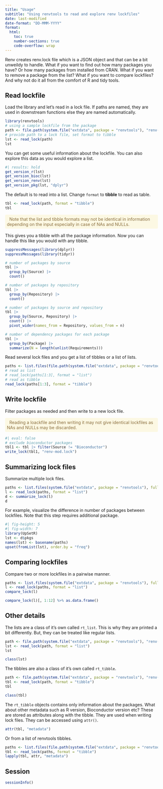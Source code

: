 ```yaml
---
title: "Usage"
subtitle: "Using renvtools to read and explore renv lockfiles"
date: last-modified
date-format: "DD-MMM-YYYY"
format:
  html:
    toc: true
    number-sections: true
    code-overflow: wrap
---
```


Renv creates renv.lock file which is a JSON object and that can be a bit unweildy to handle. What if you want to find out how many packages you have? Or how many packages from installed from CRAN. What if you want to remove a package from the list? What if you want to compare lockfiles? And why not do it all from the comfort of R and tidy tools.

## Read lockfile

Load the library and let's read in a lock file. If paths are named, they are used in downstream functions else they are named automatically.

```r
library(renvtools)
# using a sample lockfile from the package
path <- file.path(system.file("extdata", package = "renvtools"), "renv-r4.4.1.lock")
# provide path to a lock file, set format to tibble
lst <- read_lock(path)
lst
```

You can get some useful information about the lockfile. You can also explore this data as you would explore a list.

```r
#| results: hold
get_version_r(lst)
get_version_bioc(lst)
get_version_renv(lst)
get_version_pkg(lst, "dplyr")
```

The default is to read into a list. Change `format` to **tibble** to read as table.

```r
tbl <- read_lock(path, format = "tibble")
tbl
```

<p style="color: #8a6d3b;background-color: #fcf8e3;border-color:#faebcc;padding: 6px;border-radius: 4px;" style="inline-block">
<i class="fas fa-exclamation-circle"></i> &nbsp; Note that the list and tibble formats may not be identical in information depending on the input especially in case of NAs and NULLs.
</p>

This gives you a tibble with all the package information. Now you can handle this like you would with any tibble.

```r
suppressMessages(library(dplyr))
suppressMessages(library(tidyr))

# number of packages by source
tbl |>
  group_by(Source) |>
  count()

# number of packages by repository
tbl |>
  group_by(Repository) |>
  count()

# number of packages by source and repository
tbl |>
  group_by(Source, Repository) |>
  count() |>
  pivot_wider(names_from = Repository, values_from = n)

# number of dependency packages for each package
tbl |>
  group_by(Package) |>
  summarize(N = length(unlist(Requirements)))
```

Read several lock files and you get a list of tibbles or a list of lists.

```r
paths <- list.files(file.path(system.file("extdata", package = "renvtools")), full.names = TRUE)
# read as list
# read_lock(paths[1:3], format = "list")
# read as tibble
read_lock(paths[1:3], format = "tibble")
```

## Write lockfile

Filter packages as needed and then write to a new lock file.

<p style="color: #8a6d3b;background-color: #fcf8e3;border-color:#faebcc;padding: 6px;border-radius: 4px;" style="inline-block">
<i class="fas fa-exclamation-circle"></i> &nbsp; Reading a loackfile and then writing it may not give identical lockfiles as NAs and NULLs may be discarded.
</p>

```r
#| eval: false
# exclude bioconductor packages
tbl1 <- tbl |> filter(Source != "Bioconductor")
write_lock(tbl1, "renv-mod.lock")
```

## Summarizing lock files

Summarize multiple lock files.

```r
paths <- list.files(system.file("extdata", package = "renvtools"), full.names = TRUE)
l <- read_lock(paths, format = "list")
d <- summarize_lock(l)
d
```

For example, visualize the difference in number of packages between lockfiles. Note that this step requires additional package.

```r
#| fig-height: 5
#| fig-width: 7
library(UpSetR)
lst <- d$pkgs
names(lst) <- basename(paths)
upset(fromList(lst), order.by = "freq")
```

## Comparing lockfiles

Compare two or more lockfiles in a pairwise manner.

```r
paths <- list.files(system.file("extdata", package = "renvtools"), full.names = TRUE)
l <- read_lock(paths, format = "list")
compare_lock(l)
```

```r
compare_lock(l)[, 1:12] %>% as.data.frame()
```

## Other details

The lists are a class of it's own called `rt_list`. This is why they are printed a bit differently. But, they can be treated like regular lists.

```r
path <- file.path(system.file("extdata", package = "renvtools"), "renv-r4.4.1.lock")
lst <- read_lock(path, format = "list")
lst
```

```r
class(lst)
```

The tibbles are also a class of it's own called `rt_tibble`. 

```r
path <- file.path(system.file("extdata", package = "renvtools"), "renv-r4.4.1.lock")
tbl <- read_lock(path, format = "tibble")
tbl
```

```r
class(tbl)
```

The `rt_tibble` objects contains only information about the packages. What about other metadata such as R version, Bioconductor version etc? These are stored as attributes along with the tibble. They are used when writing lock files. They can be accessed using `attr()`.

```r
attr(tbl, "metadata")
```

Or from a list of renvtools tibbles.

```r
paths <- list.files(file.path(system.file("extdata", package = "renvtools")), full.names = TRUE)
tbl <- read_lock(paths, format = "tibble")
lapply(tbl, attr, "metadata")
```

## Session

```r
sessionInfo()
```
